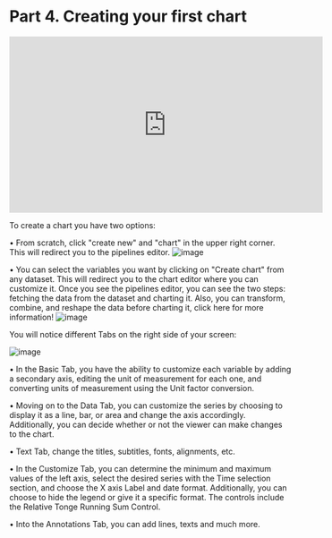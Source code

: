 # Part 4. Creating your first chart

<iframe width="560" height="315" src="https://www.youtube.com/embed/Oqmg-OZhQ4E" title="YouTube video player" frameborder="0" allow="accelerometer; autoplay; clipboard-write; encrypted-media; gyroscope; picture-in-picture; web-share" allowfullscreen></iframe>

To create a chart you have two options: 

•	From scratch, click "create new" and "chart" in the upper right corner. This will redirect you to the pipelines editor.
![image](https://user-images.githubusercontent.com/106676128/221025559-303fa736-de70-46ad-935c-70cf2fc242c6.png)

•	You can select the variables you want by clicking on "Create chart" from any dataset. This will redirect you to the chart editor where you can customize it.
Once you see the pipelines editor, you can see the two steps: fetching the data from the dataset and charting it. Also, you can transform, combine, and reshape the data before charting it, click here for more information! 
![image](https://user-images.githubusercontent.com/106676128/221025647-5bf6cf45-3f30-4150-9f71-7c223ea9fa9d.png)


You will notice different Tabs on the right side of your screen:

![image](https://user-images.githubusercontent.com/106676128/221025733-b1ccac50-89bd-4006-8c18-0cd32294c37d.png)

• In the Basic Tab, you have the ability to customize each variable by adding a secondary axis, editing the unit of measurement for each one, and converting units of measurement using the Unit factor conversion.

• Moving on to the Data Tab, you can customize the series by choosing to display it as a line, bar, or area and change the axis accordingly. Additionally, you can decide whether or not the viewer can make changes to the chart.

•	Text Tab, change the titles, subtitles, fonts, alignments, etc.

• In the Customize Tab, you can determine the minimum and maximum values of the left axis, select the desired series with the Time selection section, and choose the X axis Label and date format. Additionally, you can choose to hide the legend or give it a specific format. The controls include the Relative Tonge Running Sum Control.

• Into the Annotations Tab, you can add lines, texts and much more.





